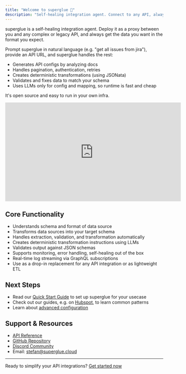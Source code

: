 ```yaml
---
title: "Welcome to superglue 🍯"
description: "Self-healing integration agent. Connect to any API, always get the data you want."
---
```


superglue is a self-healing integration agent. Deploy it as a proxy between you and any complex or legacy API, and always get the data you want in the format you expect.

Prompt superglue in natural language (e.g. "get all issues from jira"), provide an API URL, and superglue handles the rest:

- Generates API configs by analyzing docs
- Handles pagination, authentication, retries
- Creates deterministic transformations (using JSONata)
- Validates and fixes data to match your schema
- Uses LLMs only for config and mapping, so runtime is fast and cheap

It's open source and easy to run in your own infra.

<iframe
  width="560"
  height="315"
  src="https://www.youtube.com/embed/bWO-yp6yLXo"
  title="YouTube video player"
  frameborder="0"
  allow="accelerometer; autoplay; clipboard-write; encrypted-media; gyroscope; picture-in-picture"
  allowfullscreen
></iframe>

## Core Functionality

- Understands schema and format of data source
- Transforms data sources into your target schema
- Handles extraction, validation, and transformation automatically
- Creates deterministic transformation instructions using LLMs
- Validates output against JSON schemas
- Supports monitoring, error handling, self-healing out of the box
- Real-time log streaming via GraphQL subscriptions
- Use as a drop-in replacement for any API integration or as lightweight ETL

## Next Steps

- Read our [Quick Start Guide](/docs/quickstart) to set up superglue for your usecase
- Check out our guides, e.g. on [Hubspot](/guides/hubspot), to learn common patterns
- Learn about [advanced configuration](/api-reference/overview)

## Support & Resources

- [API Reference](/api-reference/overview)
- [GitHub Repository](https://github.com/superglue-ai/superglue)
- [Discord Community](https://discord.gg/vUKnuhHtfW)
- Email: [stefan@superglue.cloud](mailto:stefan@superglue.cloud)

---

Ready to simplify your API integrations? [Get started now](https://superglue.cloud)